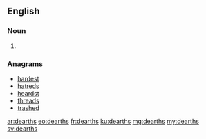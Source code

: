 ==English==

===Noun===
{{head|en|noun plural form}}

# {{plural of|dearth|lang=en}}

===Anagrams===
* [[hardest#English|hardest]]
* [[hatreds#English|hatreds]]
* [[heardst#English|heardst]]
* [[threads#English|threads]]
* [[trashed#English|trashed]]

[[ar:dearths]]
[[eo:dearths]]
[[fr:dearths]]
[[ku:dearths]]
[[mg:dearths]]
[[my:dearths]]
[[sv:dearths]]